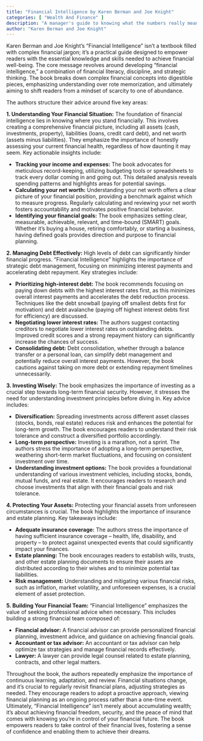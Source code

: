 ```yaml
---
title: "Financial Intelligence by Karen Berman and Joe Knight"
categories: [ "Wealth And Finance" ]
description: "A manager's guide to knowing what the numbers really mean"
author: "Karen Berman and Joe Knight"
---
```

Karen Berman and Joe Knight's "Financial Intelligence" isn't a textbook filled with complex financial jargon; it's a practical guide designed to empower readers with the essential knowledge and skills needed to achieve financial well-being. The core message revolves around developing "financial intelligence," a combination of financial literacy, discipline, and strategic thinking.  The book breaks down complex financial concepts into digestible pieces, emphasizing understanding over rote memorization, and ultimately aiming to shift readers from a mindset of scarcity to one of abundance.

The authors structure their advice around five key areas:

**1.  Understanding Your Financial Situation:** The foundation of financial intelligence lies in knowing where you stand financially. This involves creating a comprehensive financial picture, including all assets (cash, investments, property), liabilities (loans, credit card debt), and net worth (assets minus liabilities).  They emphasize the importance of honestly assessing your current financial health, regardless of how daunting it may seem.  Key actionable insights include:

* **Tracking your income and expenses:**  The book advocates for meticulous record-keeping, utilizing budgeting tools or spreadsheets to track every dollar coming in and going out. This detailed analysis reveals spending patterns and highlights areas for potential savings.
* **Calculating your net worth:**  Understanding your net worth offers a clear picture of your financial position, providing a benchmark against which to measure progress.  Regularly calculating and reviewing your net worth fosters accountability and motivates positive financial behavior.
* **Identifying your financial goals:**  The book emphasizes setting clear, measurable, achievable, relevant, and time-bound (SMART) goals.  Whether it's buying a house, retiring comfortably, or starting a business, having defined goals provides direction and purpose to financial planning.

**2.  Managing Debt Effectively:**  High levels of debt can significantly hinder financial progress.  "Financial Intelligence" highlights the importance of strategic debt management, focusing on minimizing interest payments and accelerating debt repayment.  Key strategies include:

* **Prioritizing high-interest debt:**  The book recommends focusing on paying down debts with the highest interest rates first, as this minimizes overall interest payments and accelerates the debt reduction process.  Techniques like the debt snowball (paying off smallest debts first for motivation) and debt avalanche (paying off highest interest debts first for efficiency) are discussed.
* **Negotiating lower interest rates:**  The authors suggest contacting creditors to negotiate lower interest rates on outstanding debts.  Improved credit scores and a strong repayment history can significantly increase the chances of success.
* **Consolidating debt:**  Debt consolidation, whether through a balance transfer or a personal loan, can simplify debt management and potentially reduce overall interest payments. However, the book cautions against taking on more debt or extending repayment timelines unnecessarily.

**3.  Investing Wisely:**  The book emphasizes the importance of investing as a crucial step towards long-term financial security.  However, it stresses the need for understanding investment principles before diving in. Key advice includes:

* **Diversification:**  Spreading investments across different asset classes (stocks, bonds, real estate) reduces risk and enhances the potential for long-term growth.  The book encourages readers to understand their risk tolerance and construct a diversified portfolio accordingly.
* **Long-term perspective:**  Investing is a marathon, not a sprint.  The authors stress the importance of adopting a long-term perspective, weathering short-term market fluctuations, and focusing on consistent investment over time.
* **Understanding investment options:**  The book provides a foundational understanding of various investment vehicles, including stocks, bonds, mutual funds, and real estate.  It encourages readers to research and choose investments that align with their financial goals and risk tolerance.

**4.  Protecting Your Assets:**  Protecting your financial assets from unforeseen circumstances is crucial. The book highlights the importance of insurance and estate planning.  Key takeaways include:

* **Adequate insurance coverage:**  The authors stress the importance of having sufficient insurance coverage – health, life, disability, and property – to protect against unexpected events that could significantly impact your finances.
* **Estate planning:**  The book encourages readers to establish wills, trusts, and other estate planning documents to ensure their assets are distributed according to their wishes and to minimize potential tax liabilities.
* **Risk management:**  Understanding and mitigating various financial risks, such as inflation, market volatility, and unforeseen expenses, is a crucial element of asset protection.

**5.  Building Your Financial Team:**  "Financial Intelligence" emphasizes the value of seeking professional advice when necessary.  This includes building a strong financial team composed of:

* **Financial advisor:**  A financial advisor can provide personalized financial planning, investment advice, and guidance on achieving financial goals.
* **Accountant or tax advisor:**  An accountant or tax advisor can help optimize tax strategies and manage financial records effectively.
* **Lawyer:**  A lawyer can provide legal counsel related to estate planning, contracts, and other legal matters.

Throughout the book, the authors repeatedly emphasize the importance of continuous learning, adaptation, and review.  Financial situations change, and it's crucial to regularly revisit financial plans, adjusting strategies as needed.  They encourage readers to adopt a proactive approach, viewing financial planning as an ongoing process rather than a one-time event.  Ultimately, "Financial Intelligence" isn't merely about accumulating wealth; it's about achieving financial freedom, security, and the peace of mind that comes with knowing you're in control of your financial future.  The book empowers readers to take control of their financial lives, fostering a sense of confidence and enabling them to achieve their dreams.


